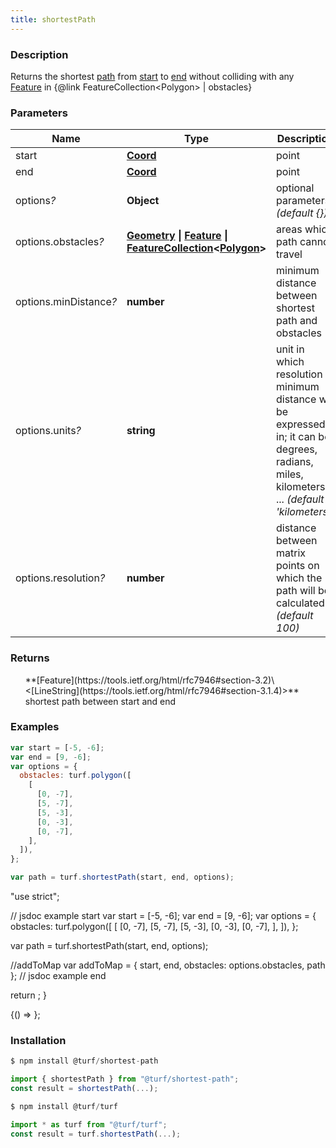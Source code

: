 ```yaml
---
title: shortestPath
---
```



### Description

Returns the shortest [path](https://tools.ietf.org/html/rfc7946#section-3.1.4) from [start](https://tools.ietf.org/html/rfc7946#section-3.1.2) to [end](https://tools.ietf.org/html/rfc7946#section-3.1.2) without colliding with
any [Feature](https://tools.ietf.org/html/rfc7946#section-3.2) in \{@link FeatureCollection\<Polygon> \| obstacles}

### Parameters

| Name                        | Type                                                                                                                                                                                                                                                                 | Description                                                                                                                                   |
| --------------------------- | -------------------------------------------------------------------------------------------------------------------------------------------------------------------------------------------------------------------------------------------------------------------- | --------------------------------------------------------------------------------------------------------------------------------------------- |
| start                       | **[Coord](https://tools.ietf.org/html/rfc7946#section-3.1.1)**                                                                                                                                                                                                       | point                                                                                                                                         |
| end                         | **[Coord](https://tools.ietf.org/html/rfc7946#section-3.1.1)**                                                                                                                                                                                                       | point                                                                                                                                         |
| options<i>?</i>             | **Object**                                                                                                                                                                                                                                                           | optional parameters _(default \{})_                                                                                                           |
| options.obstacles<i>?</i>   | **[Geometry](https://tools.ietf.org/html/rfc7946#section-3.1) \| [Feature](https://tools.ietf.org/html/rfc7946#section-3.2) \| [FeatureCollection](https://tools.ietf.org/html/rfc7946#section-3.3)\<[Polygon](https://tools.ietf.org/html/rfc7946#section-3.1.6)>** | areas which path cannot travel                                                                                                                |
| options.minDistance<i>?</i> | **number**                                                                                                                                                                                                                                                           | minimum distance between shortest path and obstacles                                                                                          |
| options.units<i>?</i>       | **string**                                                                                                                                                                                                                                                           | unit in which resolution & minimum distance will be expressed in; it can be degrees, radians, miles, kilometers, ... _(default 'kilometers')_ |
| options.resolution<i>?</i>  | **number**                                                                                                                                                                                                                                                           | distance between matrix points on which the path will be calculated _(default 100)_                                                           |

### Returns

<ul>
  **[Feature](https://tools.ietf.org/html/rfc7946#section-3.2)\<[LineString](https://tools.ietf.org/html/rfc7946#section-3.1.4)>** shortest path between start and end

</ul>

### Examples

```javascript
var start = [-5, -6];
var end = [9, -6];
var options = {
  obstacles: turf.polygon([
    [
      [0, -7],
      [5, -7],
      [5, -3],
      [0, -3],
      [0, -7],
    ],
  ]),
};

var path = turf.shortestPath(start, end, options);
```

  "use strict";

  // jsdoc example start
  var start = [-5, -6];
  var end = [9, -6];
  var options = {
    obstacles: turf.polygon([
      [
        [0, -7],
        [5, -7],
        [5, -3],
        [0, -3],
        [0, -7],
      ],
    ]),
  };

  var path = turf.shortestPath(start, end, options);

  //addToMap
  var addToMap = { start, end, obstacles: options.obstacles, path };
  // jsdoc example end

  return <ExampleMap addToMap={addToMap} />;
}

<BrowserOnly>{() => <Map0 />}</BrowserOnly>;

### Installation

```javascript
$ npm install @turf/shortest-path

import { shortestPath } from "@turf/shortest-path";
const result = shortestPath(...);
```

```javascript
$ npm install @turf/turf

import * as turf from "@turf/turf";
const result = turf.shortestPath(...);
```

